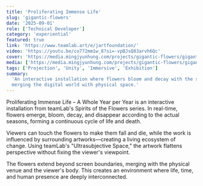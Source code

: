 ```yaml
---
title: 'Proliferating Immense Life'
slug: 'gigantic-flowers'
date: '2025-09-01'
role: ['Technical Developer']
category: 'experiential'
featured: true
link: 'https://www.teamlab.art/e/jartfoundation/'
video: 'https://youtu.be/co772mm1w_8?si=-vpBJsQ83arvh6Qc'
cover: 'https://media.mingjyunhung.com/projects/gigantic-flowers/gigantic-flowers_reel-1080p.mp4'
media: ['https://media.mingjyunhung.com/projects/gigantic-flowers/gigantic-flowers_reel-1080p.mp4']
tags: ['Projection', 'Unity', 'Immersive', 'Exhibition']
summary:
  'An interactive installation where flowers bloom and decay with the seasons, reacting to touch and
  merging the digital world with physical space.'
---
```


Proliferating Immense Life – A Whole Year per Year is an interactive installation from teamLab's
Spirits of the Flowers series. In real-time, flowers emerge, bloom, decay, and disappear according
to the actual seasons, forming a continuous cycle of life and death.

Viewers can touch the flowers to make them fall and die, while the work is influenced by surrounding
artworks—creating a living ecosystem of change. Using teamLab's "Ultrasubjective Space," the artwork
flattens perspective without fixing the viewer's viewpoint.

The flowers extend beyond screen boundaries, merging with the physical venue and the viewer's body.
This creates an environment where life, time, and human presence are deeply interconnected.
